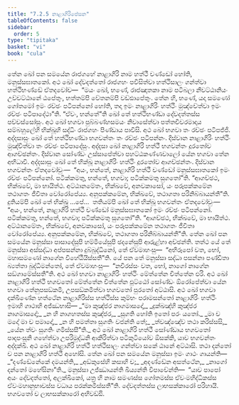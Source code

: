 ```yaml
---
title: "7.2.5 නාළාගිරිපේසන"
tableOfContents: false
sidebar:
  order: 5
type: "tipitaka"
basket: "vi"
book: "cula"
---
```



<DynamicBreadcrumb />

<Division number="342" book="cula">

<Paragraph number="1550" book="cula">
තේන ඛෝ පන සමයේන රාජගහේ නාළාගිරි නාම හත්ථී චණ්ඩෝ හෝති, මනුස්සඝාතකෝ. අථ ඛෝ දේවදත්තෝ රාජගහං පවිසිත්වා හත්ථිසාලං ගන්ත්වා හත්ථිභණ්ඩේ ඒතදවෝච—  “මයං ඛෝ, භණේ, රාජඤාතකා නාම පටිබලා නීචට්ඨානියං උච්චට්ඨානේ ඨපේතුං, භත්තම්පි වේතනම්පි වඩ්ඪාපේතුං. තේන හි, භණේ, යදා සමණෝ ගෝතමෝ ඉමං රච්ඡං පටිපන්නෝ හෝති, තදා ඉමං නාළාගිරිං හත්ථිං මුඤ්චේත්වා ඉමං රච්ඡං පටිපාදේථා”ති. “ඒවං, භන්තේ”ති ඛෝ තේ හත්ථිභණ්ඩා දේවදත්තස්ස පච්චස්සෝසුං. අථ ඛෝ භගවා පුබ්බණ්හසමයං නිවාසේත්වා පත්තචීවරමාදාය සම්බහුලේහි භික්ඛූහි සද්ධිං රාජගහං පිණ්ඩාය පාවිසි. අථ ඛෝ භගවා තං රච්ඡං පටිපජ්ජි. අද්දසාසුං ඛෝ තේ හත්ථිභණ්ඩා භගවන්තං තං රච්ඡං පටිපන්නං. දිස්වාන නාළාගිරිං හත්ථිං මුඤ්චිත්වා තං රච්ඡං පටිපාදේසුං. අද්දසා ඛෝ නාළාගිරි හත්ථී භගවන්තං දූරතෝව ආගච්ඡන්තං. දිස්වාන සෝණ්ඩං උස්සාපේත්වා පහට්ඨකණ්ණවාලෝ යේන භගවා තේන අභිධාවි. අද්දසාසුං ඛෝ තේ භික්ඛූ නාළාගිරිං හත්ථිං දූරතෝව ආගච්ඡන්තං. දිස්වාන භගවන්තං ඒතදවෝචුං—  “අයං, භන්තේ, නාළාගිරි හත්ථී චණ්ඩෝ මනුස්සඝාතකෝ ඉමං රච්ඡං පටිපන්නෝ. පටික්කමතු, භන්තේ, භගවා; පටික්කමතු සුගතෝ”ති. “ආගච්ඡථ, භික්ඛවේ, මා භායිත්ථ. අට්ඨානමේතං, භික්ඛවේ, අනවකාසෝ, යං පරූපක්කමේන තථාගතං ජීවිතා වෝරෝපේය්‍ය. අනුපක්කමේන, භික්ඛවේ, තථාගතා පරිනිබ්බායන්තී”ති.
</Paragraph>

<Paragraph number="1551" book="cula">
දුතියම්පි ඛෝ තේ භික්ඛූ …පේ…  තතියම්පි ඛෝ තේ භික්ඛූ භගවන්තං ඒතදවෝචුං—  “අයං, භන්තේ, නාළාගිරි හත්ථී චණ්ඩෝ මනුස්සඝාතකෝ ඉමං රච්ඡං පටිපන්නෝ. පටික්කමතු, භන්තේ, භගවා; පටික්කමතු සුගතෝ”ති. “ආගච්ඡථ, භික්ඛවේ, මා භායිත්ථ. අට්ඨානමේතං, භික්ඛවේ, අනවකාසෝ, යං පරූපක්කමේන තථාගතං ජීවිතා වෝරෝපේය්‍ය. අනුපක්කමේන, භික්ඛවේ, තථාගතා පරිනිබ්බායන්තී”ති.
</Paragraph>

<Paragraph number="1552" book="cula">
තේන ඛෝ පන සමයේන මනුස්සා පාසාදේසුපි හම්මියේසුපි ඡදනේසුපි ආරුළ්හා අච්ඡන්ති. තත්ථ යේ තේ මනුස්සා අස්සද්ධා අප්පසන්නා දුබ්බුද්ධිනෝ, තේ ඒවමාහංසු—  “අභිරූපෝ වත, භෝ, මහාසමණෝ නාගේන විහේඨීයිස්සතී”ති. යේ පන තේ මනුස්සා සද්ධා පසන්නා පණ්ඩිතා බ්‍යත්තා බුද්ධිමන්තෝ, තේ ඒවමාහංසු—  “නචිරස්සං වත, භෝ, නාගෝ නාගේන සඞ්ගාමේස්සතී”ති. අථ ඛෝ භගවා නාළාගිරිං හත්ථිං මේත්තේන චිත්තේන ඵරි. අථ ඛෝ නාළාගිරි හත්ථී භගවතෝ මේත්තේන චිත්තේන ඵුට්ඨෝ සෝණ්ඩං ඕරෝපේත්වා යේන භගවා තේනුපසඞ්කමි, උපසඞ්කමිත්වා භගවතෝ පුරතෝ අට්ඨාසි. අථ ඛෝ භගවා දක්ඛිණේන හත්ථේන නාළාගිරිස්ස හත්ථිස්ස කුම්භං පරාමසන්තෝ නාළාගිරිං හත්ථිං ඉමාහි ගාථාහි අජ්ඣභාසි—
</Paragraph>

<Paragraph number="1553" type="verses" book="cula">
_“මා කුඤ්ජර නාගමාසදෝ,_  
_දුක්ඛඤ්හි කුඤ්ජර නාගමාසදෝ;_  
_න හි නාගහතස්ස කුඤ්ජර,_  
_සුගති හෝති ඉතෝ පරං යතෝ._  

</Paragraph>

<Paragraph number="1554" type="verses" book="cula">
_මා ච මදෝ මා ච පමාදෝ,_  
_න හි පමත්තා සුගතිං වජන්ති තේ;_  
_ත්වඤ්ඤේව තථා කරිස්සසි,_  
_යේන ත්වං සුගතිං ගමිස්සසී”ති._  

</Paragraph>

<Paragraph number="1555" book="cula">
අථ ඛෝ නාළාගිරි හත්ථී සෝණ්ඩාය භගවතෝ පාදපංසූනි ගහේත්වා උපරිමුද්ධනි ආකිරිත්වා පටිකුටියෝව ඕසක්කි, යාව භගවන්තං අද්දක්ඛි. අථ ඛෝ නාළාගිරි හත්ථී හත්ථිසාලං ගන්ත්වා සකේ ඨානේ අට්ඨාසි. තථා දන්තෝ ච පන නාළාගිරි හත්ථී අහෝසි. තේන ඛෝ පන සමයේන මනුස්සා ඉමං ගාථං ගායන්ති—
</Paragraph>

<Paragraph number="1556" type="verses" book="cula">
_“දණ්ඩේනේකේ දමයන්ති,_  
_අඞ්කුසේහි කසාහි ච;_  
_අදණ්ඩේන අසත්ථේන,_  
_නාගෝ දන්තෝ මහේසිනා”ති._  

</Paragraph>

<Paragraph number="1557" book="cula">
මනුස්සා උජ්ඣායන්ති ඛිය්‍යන්ති විපාචේන්ති—  “යාව පාපෝ අයං දේවදත්තෝ, අලක්ඛිකෝ, යත්‍ර හි නාම සමණස්ස ගෝතමස්ස ඒවංමහිද්ධිකස්ස ඒවංමහානුභාවස්ස වධාය පරක්කමිස්සතී”ති. දේවදත්තස්ස ලාභසක්කාරෝ පරිහායි. භගවතෝ ච ලාභසක්කාරෝ අභිවඩ්ඪි.
</Paragraph>
</Division>
